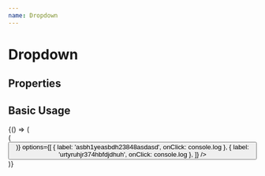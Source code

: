 ```yaml
---
name: Dropdown
---
```




# Dropdown

## Properties

<PropsTable of={DropdownComponent} />

## Basic Usage

<Playground>
  <DoczWrapper>
    {() => (
      <div style={{ height: '500px' }}>
        <DropdownComponent
          label='Addresses'
          renderTrigger={toggleVisibility => (
            <Button
              label='Show Dropdown'
              onClick={toggleVisibility}
            />
          )}
          options={[
            { label: 'asbh1yeasbdh23848asdasd', onClick: console.log },
            { label: 'urtyruhjr374hbfdjdhuh', onClick: console.log },
          ]}
        />
      </div>
    )}
  </DoczWrapper>
</Playground>
